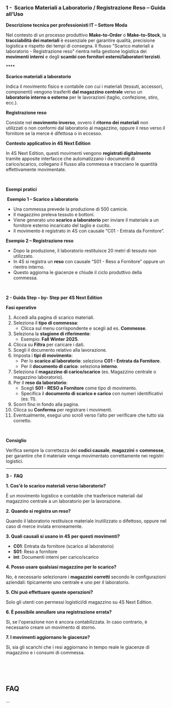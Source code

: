 ### **1 -  Scarico Materiali a Laboratorio / Registrazione Reso – Guida all’Uso**

**Descrizione tecnica per professionisti IT – Settore Moda**

Nel contesto di un processo produttivo **Make-to-Order** o **Make-to-Stock**, la **tracciabilità dei materiali** è essenziale per garantire qualità, precisione logistica e rispetto dei tempi di consegna. Il flusso "Scarico materiali a laboratorio - Registrazione reso" rientra nella gestione logistica dei **movimenti interni** e degli **scambi con fornitori esterni/laboratori terzisti**.

**** 

**Scarico materiali a laboratorio**

Indica il movimento fisico e contabile con cui i materiali (tessuti, accessori, componenti) vengono trasferiti **dal magazzino centrale** verso un **laboratorio interno o esterno** per le lavorazioni (taglio, confezione, stiro, ecc.).

**Registrazione reso**

Consiste nel **movimento inverso**, ovvero il **ritorno dei materiali** non utilizzati o non conformi dal laboratorio al magazzino, oppure il reso verso il fornitore se la merce è difettosa o in eccesso.

**Contesto applicativo in 4S Next Edition**

In 4S Next Edition, questi movimenti vengono **registrati digitalmente** tramite apposite interfacce che automatizzano i documenti di carico/scarico, collegano il flusso alla commessa e tracciano le quantità effettivamente movimentate.

 

**Esempi pratici**

 **Esempio 1 – Scarico a laboratorio**

* Una commessa prevede la produzione di 500 camicie.
* Il magazzino preleva tessuto e bottoni.
* Viene generato uno **scarico a laboratorio** per inviare il materiale a un fornitore esterno incaricato del taglio e cucito.
* Il movimento è registrato in 4S con causale “C01 - Entrata da Fornitore”.

**Esempio 2 – Registrazione reso**

* Dopo la produzione, il laboratorio restituisce 20 metri di tessuto non utilizzato.
* In 4S si registra un **reso** con causale “S01 - Reso a Fornitore” oppure un rientro interno.
* Questo aggiorna le giacenze e chiude il ciclo produttivo della commessa.

 

**2 - Guida Step – by- Step per 4S Next Edition**

**Fasi operative**

1. Accedi alla pagina di scarico materiali.
2. Seleziona il **tipo di commessa**:
   * Clicca sul menu corrispondente e scegli ad es. **Commesse**.
3. Seleziona la **stagione di riferimento**:
   * Esempio: **Fall Winter 2025**.
4. Clicca su **Filtra** per caricare i dati.
5. Scegli il documento relativo alla lavorazione.
6. Imposta i **tipi di movimento**:
   * Per lo **scarico al laboratorio**: seleziona **C01 - Entrata da Fornitore**.
   * Per il **documento di carico**: seleziona **interno**.
7. Seleziona il **magazzino di carico/scarico** (es. Magazzino centrale o magazzino laboratorio).
8. Per il **reso da laboratorio**:
   * Scegli **S01 - RESO a Fornitore** come tipo di movimento.
   * Specifica il **documento di scarico e carico** con numeri identificativi (es: 11).
9. Scorri fino in fondo alla pagina.
10. Clicca su **Conferma** per registrare i movimenti.
11. Eventualmente, esegui uno scroll verso l’alto per verificare che tutto sia corretto.

 

**Consiglio**

Verifica sempre la correttezza dei **codici causale**, **magazzini** e **commesse**, per garantire che il materiale venga movimentato correttamente nei registri logistici.

***

**3 -  FAQ**

**1. Cos'è lo scarico materiali verso laboratorio?**

È un movimento logistico e contabile che trasferisce materiali dal magazzino centrale a un laboratorio per la lavorazione.

**2. Quando si registra un reso?**

Quando il laboratorio restituisce materiale inutilizzato o difettoso, oppure nel caso di merce inviata erroneamente.

**3. Quali causali si usano in 4S per questi movimenti?**

* **C01**: Entrata da fornitore (scarico al laboratorio)
* **S01**: Reso a fornitore
* **int**: Documenti interni per carico/scarico

**4. Posso usare qualsiasi magazzino per lo scarico?**

No, è necessario selezionare i **magazzini corretti** secondo le configurazioni aziendali: tipicamente uno centrale e uno per il laboratorio.

**5. Chi può effettuare queste operazioni?**

Solo gli utenti con permessi logistici/di magazzino su 4S Next Edition.

**6. È possibile annullare una registrazione errata?**

Sì, se l'operazione non è ancora contabilizzata. In caso contrario, è necessario creare un movimento di storno.

**7. I movimenti aggiornano le giacenze?**

Sì, sia gli scarichi che i resi aggiornano in tempo reale le giacenze di magazzino e i consumi di commessa.

 

 

## FAQ

...